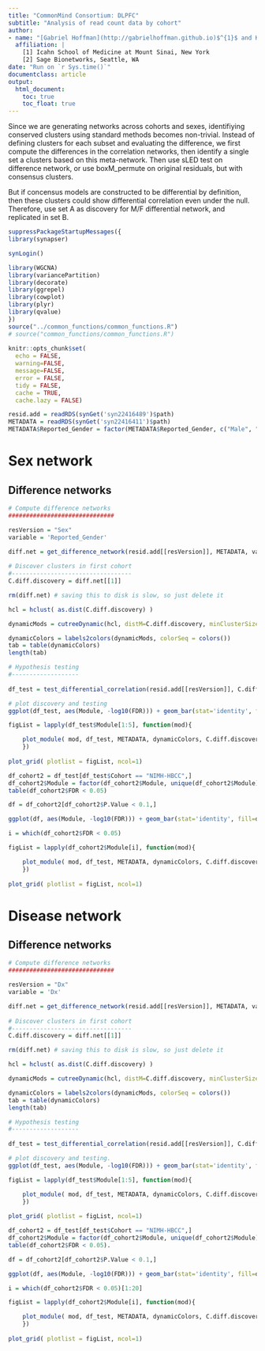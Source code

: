 ```yaml
---
title: "CommonMind Consortium: DLPFC"
subtitle: "Analysis of read count data by cohort"
author:
- name: "[Gabriel Hoffman](http://gabrielhoffman.github.io)$^{1}$ and Kelsey Montgomery$^{2}$"
  affiliation: | 
    [1] Icahn School of Medicine at Mount Sinai, New York
    [2] Sage Bionetworks, Seattle, WA
date: "Run on `r Sys.time()`"
documentclass: article
output:
  html_document:
    toc: true
    toc_float: true
---
```



<!---

cd /hpc/users/hoffmg01/work/covarr-de
# rm -rf combined_analysis/diff.networks_cache
ml git pandoc  udunits proj gdal geos
git pull
R

system("git pull")


rmarkdown::render("combined_analysis/diff.networks.Rmd")


--->

Since we are generating networks across cohorts and sexes, identifiying conserved clusters using standard methods becomes non-trivial.  Instead of defining clusters for each subset and evaluating the difference, we first compute the differences in the correlation networks, then identify a single set a clusters based on this meta-network.  Then use sLED test on difference network, or use boxM_permute on original residuals, but with consensus clusters.

But if concensus models are constructed to be differential by definition, then these clusters could show differential correlation even under the null.  Therefore, use set A as discovery for M/F differential network, and replicated in set B.



```r
suppressPackageStartupMessages({
library(synapser)

synLogin()

library(WGCNA)
library(variancePartition)
library(decorate)
library(ggrepel)
library(cowplot) 
library(plyr) 
library(qvalue)
}) 
source("../common_functions/common_functions.R")   
# source("common_functions/common_functions.R")   
  
knitr::opts_chunk$set(
  echo = FALSE,
  warning=FALSE,
  message=FALSE,
  error = FALSE,
  tidy = FALSE,
  cache = TRUE,
  cache.lazy = FALSE)
```

```r
resid.add = readRDS(synGet('syn22416489')$path)
METADATA = readRDS(synGet('syn22416411')$path)
METADATA$Reported_Gender = factor(METADATA$Reported_Gender, c("Male", "Female"))
```

# Sex network
## Difference networks
```r

# Compute difference networks
##############################

resVersion = "Sex"
variable = 'Reported_Gender'

diff.net = get_difference_network(resid.add[[resVersion]], METADATA, variable)
   
# Discover clusters in first cohort
#----------------------------------
C.diff.discovery = diff.net[[1]]

rm(diff.net) # saving this to disk is slow, so just delete it

hcl = hclust( as.dist(C.diff.discovery) )

dynamicMods = cutreeDynamic(hcl, distM=C.diff.discovery, minClusterSize = 20)

dynamicColors = labels2colors(dynamicMods, colorSeq = colors())
tab = table(dynamicColors)
length(tab)
```

```r

# Hypothesis testing
#-------------------
  
df_test = test_differential_correlation(resid.add[[resVersion]], C.diff.discovery, dynamicColors, METADATA)  
```

```r
# plot discovery and testing
ggplot(df_test, aes(Module, -log10(FDR))) + geom_bar(stat='identity', fill=df_test$Module) + theme_bw() + theme(panel.grid.major = element_blank(), panel.grid.minor = element_blank(), panel.background = element_blank(), axis.line = element_line(colour = "black")) + coord_flip() + facet_wrap(~Cohort) + ylab(bquote(-log[10]~FDR)) + scale_y_continuous(expand=c(0,0)) + geom_hline(yintercept = -log10(0.05), color="red", linetype="dashed")
```

```r

figList = lapply(df_test$Module[1:5], function(mod){

	plot_module( mod, df_test, METADATA, dynamicColors, C.diff.discovery, resid.add[[resVersion]], variable, "MSSM-Penn-Pitt")  
	})
  
plot_grid( plotlist = figList, ncol=1)
```

```r
df_cohort2 = df_test[df_test$Cohort == "NIMH-HBCC",]
df_cohort2$Module = factor(df_cohort2$Module, unique(df_cohort2$Module))
table(df_cohort2$FDR < 0.05)

df = df_cohort2[df_cohort2$P.Value < 0.1,]

ggplot(df, aes(Module, -log10(FDR))) + geom_bar(stat='identity', fill=df$Module) + theme_bw() + theme(panel.grid.major = element_blank(), panel.grid.minor = element_blank(), panel.background = element_blank(), axis.line = element_line(colour = "black")) + coord_flip() + facet_wrap(~Cohort) + ylab(bquote(-log[10]~FDR)) + scale_y_continuous(expand=c(0,0)) + geom_hline(yintercept = -log10(0.05), color="red", linetype="dashed")
```

```r

i = which(df_cohort2$FDR < 0.05)

figList = lapply(df_cohort2$Module[i], function(mod){

	plot_module( mod, df_test, METADATA, dynamicColors, C.diff.discovery, resid.add[[resVersion]], variable, "NIMH-HBCC")  
	})
  
plot_grid( plotlist = figList, ncol=1)
```




# Disease network
## Difference networks
```r

# Compute difference networks
##############################

resVersion = "Dx"
variable = 'Dx'

diff.net = get_difference_network(resid.add[[resVersion]], METADATA, variable)
   
# Discover clusters in first cohort
#----------------------------------
C.diff.discovery = diff.net[[1]]

rm(diff.net) # saving this to disk is slow, so just delete it

hcl = hclust( as.dist(C.diff.discovery) )

dynamicMods = cutreeDynamic(hcl, distM=C.diff.discovery, minClusterSize = 20)

dynamicColors = labels2colors(dynamicMods, colorSeq = colors())
tab = table(dynamicColors)
length(tab)
```

```r

# Hypothesis testing
#-------------------
     
df_test = test_differential_correlation(resid.add[[resVersion]], C.diff.discovery, dynamicColors, METADATA)  
```

```r
# plot discovery and testing.  
ggplot(df_test, aes(Module, -log10(FDR))) + geom_bar(stat='identity', fill=df_test$Module) + theme_bw() + theme(panel.grid.major = element_blank(), panel.grid.minor = element_blank(), panel.background = element_blank(), axis.line = element_line(colour = "black")) + coord_flip() + facet_wrap(~Cohort) + ylab(bquote(-log[10]~FDR)) + scale_y_continuous(expand=c(0,0)) + geom_hline(yintercept = -log10(0.05), color="red", linetype="dashed")
```

```r
   
figList = lapply(df_test$Module[1:5], function(mod){

	plot_module( mod, df_test, METADATA, dynamicColors, C.diff.discovery, resid.add[[resVersion]], variable, "MSSM-Penn-Pitt")  
	})
  
plot_grid( plotlist = figList, ncol=1)
```

```r
df_cohort2 = df_test[df_test$Cohort == "NIMH-HBCC",]
df_cohort2$Module = factor(df_cohort2$Module, unique(df_cohort2$Module))
table(df_cohort2$FDR < 0.05). 

df = df_cohort2[df_cohort2$P.Value < 0.1,]

ggplot(df, aes(Module, -log10(FDR))) + geom_bar(stat='identity', fill=df$Module) + theme_bw() + theme(panel.grid.major = element_blank(), panel.grid.minor = element_blank(), panel.background = element_blank(), axis.line = element_line(colour = "black")) + coord_flip() + facet_wrap(~Cohort) + ylab(bquote(-log[10]~FDR)) + scale_y_continuous(expand=c(0,0)) + geom_hline(yintercept = -log10(0.05), color="red", linetype="dashed")
```

```r
  
i = which(df_cohort2$FDR < 0.05)[1:20]

figList = lapply(df_cohort2$Module[i], function(mod){

	plot_module( mod, df_test, METADATA, dynamicColors, C.diff.discovery, resid.add[[resVersion]], variable, "NIMH-HBCC")  
	})
  
plot_grid( plotlist = figList, ncol=1)
```











<!---


# need to generate correct residuals

GWAS hits, TWAS, SCHEMA
ChrX and ChrY genes with autism and Scz

DE within each sex, on chrX and chrY.
	drop chrY genes for computing FDR?

Can we predict sex given autosomal genes?

PMID: 26892004
https://science.sciencemag.org/content/369/6509/eaba3066
https://www.nature.com/articles/s41576-018-0083-1


test: how much sex differences are given by age, cell type and institution.	






library(mvtnorm)
library(Rfast)

X = matrnorm(300, 1000)
Y = matrnorm(300, 1000)

C_x = cor(X)
C_y = cor(Y)

df_cor = data.frame( 	a = C_x[lower.tri(C_x)],
						b = C_y[lower.tri(C_y)])


with(df_cor, plot(a,b))

a = calc_sde(id=1,points=df_cor);

Sigma = cov(df_cor)

--->
